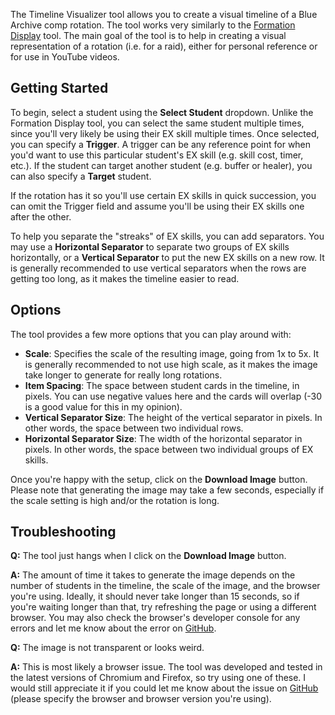 The Timeline Visualizer tool allows you to create a visual timeline of a Blue
Archive comp rotation. The tool works very similarly to the
[Formation Display][formation-tool] tool. The main goal of the tool is to help
in creating a visual representation of a rotation (i.e. for a raid), either for
personal reference or for use in YouTube videos.

## Getting Started

To begin, select a student using the **Select Student** dropdown. Unlike the
Formation Display tool, you can select the same student multiple times, since
you'll very likely be using their EX skill multiple times. Once selected, you
can specify a **Trigger**. A trigger can be any reference point for when you'd
want to use this particular student's EX skill (e.g. skill cost, timer, etc.).
If the student can target another student (e.g. buffer or healer), you can also
specify a **Target** student.

If the rotation has it so you'll use certain EX skills in quick succession, you
can omit the Trigger field and assume you'll be using their EX skills one after
the other.

To help you separate the "streaks" of EX skills, you can add separators.
You may use a **Horizontal Separator** to separate two groups of EX skills
horizontally, or a **Vertical Separator** to put the new EX skills on a new row.
It is generally recommended to use vertical separators when the rows are getting
too long, as it makes the timeline easier to read.

## Options

The tool provides a few more options that you can play around with:
- **Scale**: Specifies the scale of the resulting image, going from 1x to 5x. It
  is generally recommended to not use high scale, as it makes the image take
  longer to generate for really long rotations.
- **Item Spacing**: The space between student cards in the timeline, in pixels.
  You can use negative values here and the cards will overlap (-30 is a good
  value for this in my opinion).
- **Vertical Separator Size**: The height of the vertical separator in pixels.
  In other words, the space between two individual rows.
- **Horizontal Separator Size**: The width of the horizontal separator in
  pixels. In other words, the space between two individual groups of EX skills.

Once you're happy with the setup, click on the **Download Image** button. Please
note that generating the image may take a few seconds, especially if the scale
setting is high and/or the rotation is long.

## Troubleshooting

**Q:** The tool just hangs when I click on the **Download Image** button.

**A:** The amount of time it takes to generate the image depends on the number
of students in the timeline, the scale of the image, and the browser you're
using. Ideally, it should never take longer than 15 seconds, so if you're
waiting longer than that, try refreshing the page or using a different browser.
You may also check the browser's developer console for any errors and let me
know about the error on [GitHub][github-issues-link].

**Q:** The image is not transparent or looks weird.

**A:** This is most likely a browser issue. The tool was developed and tested in
the latest versions of Chromium and Firefox, so try using one of these. I would
still appreciate it if you could let me know about the issue on
[GitHub][github-issues-link] (please specify the browser and browser version
you're using).

[github-issues-link]: https://github.com/jozsefsallai/ba-tools/issues
[formation-tool]: https://ba.joexyz.online/formation-display
